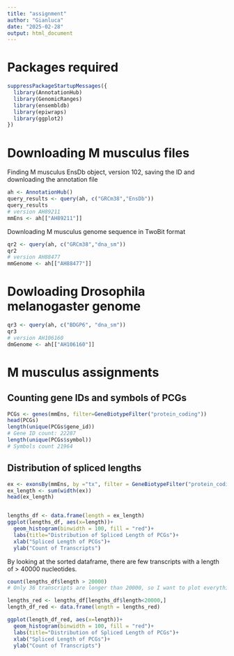 ---
title: "assignment"
author: "Gianluca"
date: "2025-02-28"
output: html_document
---
# Packages required
```{r}
suppressPackageStartupMessages({
  library(AnnotationHub)
  library(GenomicRanges)
  library(ensembldb)
  library(epiwraps)
  library(ggplot2)
})
```

# Downloading M musculus files
Finding M musculus EnsDb object, version 102, saving the ID and downloading the annotation file
```{r}
ah <- AnnotationHub()
query_results <- query(ah, c("GRCm38","EnsDb"))
query_results
# version AH89211
mmEns <- ah[["AH89211"]]
```

Downloading M musculus genome sequence in TwoBit format
```{r}
qr2 <- query(ah, c("GRCm38","dna_sm"))
qr2
# version AH88477
mmGenome <- ah[["AH88477"]]
```
# Dowloading Drosophila melanogaster genome
```{r}
qr3 <- query(ah, c("BDGP6", "dna_sm"))
qr3
# version AH106160
dmGenome <- ah[["AH106160"]]
```
# M musculus assignments
## Counting gene IDs and symbols of PCGs
```{r}
PCGs <- genes(mmEns, filter=GeneBiotypeFilter("protein_coding"))
head(PCGs)
length(unique(PCGs$gene_id))
# Gene ID count: 22287
length(unique(PCGs$symbol))
# Symbols count 21964
```
## Distribution of spliced lengths
```{r}
ex <- exonsBy(mmEns, by ="tx", filter = GeneBiotypeFilter("protein_coding"))
ex_length <- sum(width(ex))
head(ex_length)


lengths_df <- data.frame(length = ex_length)
ggplot(lengths_df, aes(x=length))+
  geom_histogram(binwidth = 100, fill = "red")+
  labs(title="Distribution of Spliced Length of PCGs")+
  xlab("Spliced Length of PCGs")+
  ylab("Count of Transcripts")
```
By looking at the sorted dataframe, there are few transcripts with a length of > 40000 nucleotides.
```{r}
count(lengths_df$length > 20000)
# Only 36 transcripts are longer than 20000, so I want to plot everything thats under 20000

lengths_red <- lengths_df[lengths_df$length<20000,]
length_df_red <- data.frame(length = lengths_red)

ggplot(length_df_red, aes(x=length))+
  geom_histogram(binwidth = 100, fill = "red")+
  labs(title="Distribution of Spliced Length of PCGs")+
  xlab("Spliced Length of PCGs")+
  ylab("Count of Transcripts")
```


